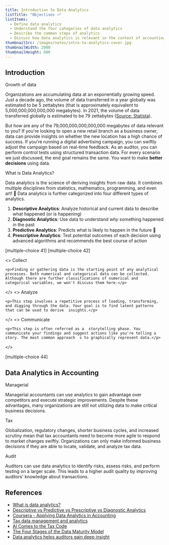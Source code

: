 ```yaml
---
title: Introduction to Data Analytics
listTitle: "Objectives ⟶"
listItems:
  - Define data analytics
  - Understand the four categories of data analytics
  - Describe the common steps of analytics
  - Discuss how data analytics is relevant in the context of accounting
thumbnailSrc: /images/notes/intro-to-analytics-cover.jpg
thumbnailWidth: 2000
thumbnailHeight: 600
---
```


<CenteredColumn>

## Introduction

<Chip color="black">Growth of data</Chip>

Organizations are accumulating data at an exponentially growing speed. Just a decade ago, the volume of data transferred in a year globally was estimated to be 5 zettabytes (that is approximately equivalent to 5,000,000,000,000,000 megabytes). In 2021, the volume of data transferred globally is estimated to be 79 zettabytes ([Source: Statista](https://www.statista.com/statistics/871513/worldwide-data-created/)).

But how are any of the 79,000,000,000,000,000 megabytes of data relevant to you? If you're looking to open a new retail branch as a business owner, data can provide insights on whether the new location has a high chance of success. If you're running a digital advertising campaign, you can swiftly adjust the campaign based on real-time feedback. As an auditor, you can perform control tests using structured transaction data. For every scenario we just discussed, the end goal remains the same. You want to make **better decisions** using data.

<Chip color="black">What is Data Analytics?</Chip>

Data analytics is the science of deriving insights from raw data. It combines multiple disciplines from statistics, mathematics, programming, and even art! 🎨 Data analytics is further categorized into four different types of analytics.

1.  **Descriptive Analytics**: Analyze historical and current data to describe what happened (or is happening)
2.  **Diagnostic Analytics**: Use data to understand _why_ something happened in the past
3.  **Predictive Analytics**: Predicts what is likely to happen in the future 🔮
4.  **Prescriptive Analytics**: Test potential outcomes of each decision using advanced algorithms and recommends the best course of action

</CenteredColumn>

[multiple-choice 41]
[multiple-choice 42]

<RowBoxItems title="Steps in working with data">
  <>
    <Chip color="orange">Collect</Chip>

    <p>Finding or gathering data is the starting point of any analytical processes. Both numerical and categorical data can be collected. Although there are further classifications of numerical and categorical variables, we won't discuss them here.</p>

  </>
  <>
    <Chip color="orange">Analyze</Chip>

    <p>This step involves a repetitive process of loading, transforming, and digging through the data. Your goal is to find latent patterns that can be used to derive  insights.</p>

  </>
  <>
    <Chip color="orange">Communicate</Chip>

    <p>This step is often referred as a  storytelling phase. You communicate your findings and suggest actions like you're telling a story. The most common approach  s to graphically represent data.</p>

  </>
</RowBoxItems>

[multiple-choice 44]

<CenteredColumn>

## Data Analytics in Accounting

<Chip color="black">Managerial</Chip>

Managerial accountants can use analytics to gain advantage over competitors and execute strategic improvements. Despite these advantages, many organizations are still not utilizing data to make critical business decisions.

<Chip color="black">Tax</Chip>

Globalization, regulatory changes, shorter business cycles, and increased scrutiny mean that tax accountants need to become more agile to respond to market changes swiftly. Organizations can only make informed business decisions if they are able to locate, validate, and analyze tax data.

<Chip color="black">Audit</Chip>

Auditors can use data analytics to identify risks, assess risks, and perform testing on a larger scale. This leads to a higher audit quality by improving auditors' knowledge about transactions.

## References

- [What is data analytics?](https://www.cio.com/article/3606151/what-is-data-analytics-analyzing-and-managing-data-for-decisions.html "What is data analytics? Analyzing and managing data for decisions")
- [Descriptive vs Predictive vs Prescriptive vs Diagnostic Analytics](https://www.selecthub.com/business-intelligence/predictive-descriptive-prescriptive-analytics/ "Descriptive vs Predictive vs Prescriptive vs Diagnostic Analytics")
- [Coursera - Applying Data Analytics in Accounting](https://www.coursera.org/learn/applying-data-analytics-accounting "Applying Data Analytics in Accounting")
- [Tax data management and analytics](https://www.pwc.com/my/en/services/consulting-index/analytics/tax-data-management-analytics.html "Tax data management and analytics
")
- [AI Comes to the Tax Code](https://www.wsj.com/articles/ai-comes-to-the-tax-code-11582713000 "AI Comes to the Tax Code")
- [The Four Stages of the Data Maturity Model](https://www.cio.com/article/3077871/the-four-stages-of-the-data-maturity-model.html "The Four Stages of the Data Maturity Model")
- [Data analytics helps auditors gain deep insight](https://www.journalofaccountancy.com/issues/2015/apr/data-analytics-for-auditors.html "Data analytics helps auditors gain deep insight")

</CenteredColumn>
